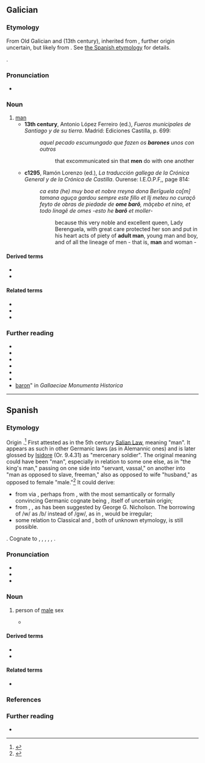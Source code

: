 {{also|varon|váron}}
==Galician==

===Etymology===
From Old Galician and {{inh|gl|roa-opt|baron}} (13th century), inherited from {{inh|gl|LL|bā̆rō}}, further origin uncertain, but likely from {{der|gl|gem-pro|-}}. See [[#Spanish|the Spanish etymology]] for details.

{{doublet|gl|barón}}.

===Pronunciation===
* {{IPA|gl|/baˈɾoŋ/}}

===Noun===
{{gl-noun|m}}

# [[man]] {{gloss|[[adult]] [[male]] [[human]]}}
#* '''13th century''', Antonio López Ferreiro (ed.), ''Fueros municipales de Santiago y de su tierra''. Madrid: Ediciones Castilla, p. 699:
#*: ''aquel pecado escumungado que fazen os '''barones''' unos con outros''
#*:: that excommunicated sin that '''men''' do with one another
#* '''c1295''', Ramón Lorenzo (ed.), ''La traducción gallega de la Crónica General y de la Crónica de Castilla''. Ourense: I.E.O.P.F,, page 814:
#*: ''ca esta (he) muy boa et nobre rreyna dona Berĩguela co[m] tamana aguça gardou sempre este fillo et llj meteu no curaçõ feyto de obras de piedade de '''ome barõ''', mãçebo et nino, et todo linagẽ de omes -esto he '''barõ''' et moller-''
#*:: because this very noble and excellent queen, Lady Berenguela, with great care protected her son and put in his heart acts of piety of '''adult man''', young man and boy, and of all the lineage of men - that is, '''man''' and woman -
#: {{syn|gl|home}}

====Derived terms====
* {{l|gl|baril}}
* {{l|gl|bon varón}}

====Related terms====
* {{l|gl|barón}}
* {{l|gl|baronesa}}
* {{l|gl|baronía}}

===Further reading===
* {{R:DCECH|barón}}
* {{R:DDGM|baron}}
* {{R:gl:CX|baron}}
* {{R:DDLG|varon}}
* {{R:TILG}}
* {{R:TLPGP}}
* [http://gmh.consellodacultura.org/nc/buscador/resultados/lib/0/buscar/baron/dende/Dende%20AAAA/ata/Ata%20AAAA/envio/Buscar/op/1/fb0/0/ baron]" in ''Gallaeciae Monumenta Historica''

----

==Spanish==

===Etymology===
Origin {{unk|es|uncertain}}.<ref>{{cite-web|en|url=https://blog.oup.com/2014/06/baron-etymology-word-origin-part-2/|title=A globalized history of “baron,” part 2|date=2014-06-18|accessdate=2021-02-09|work=OUPblog}}</ref> First attested as {{inh|es|LL|bā̆rō}} in the 5th century [[w:Salic Law|Salian Law]], meaning "man". It appears as such in other Germanic laws (as {{m|la|barus}} in Alemannic ones) and is later glossed by [[w:Isidore|Isidore]] (Or. 9.4.31) as "mercenary soldier". The original meaning could have been "man", especially in relation to some one else, as in "the king's man," passing on one side into "servant, vassal," on another into "man as opposed to slave, freeman," also as opposed to wife "husband," as opposed to female "male."<ref>{{R:OED|baron}}</ref> It could derive:
* from {{der|es|gem-pro|*barō}} via {{bor|es|frk|*barō}}, perhaps from {{der|gl|ine-pro|*bʰer-||to bear}}, with the most semantically or formally convincing Germanic cognate being {{cog|ang|beorn||man, warrior}}, itself of uncertain origin;
* from {{der|es|gem-pro|*warō|t=protector}}, {{m|gem-pro|*warōną||to watch, protect}}, as has been suggested by George G. Nicholson. The borrowing of /w/ as /b/ instead of /gw/, as in {{m|es|guardar}}, would be irregular;
* some relation to Classical {{inh|es|la|bārō||dunce, lout}} and {{m|la|bardus|t=stupid}}, both of unknown etymology, is still possible.
{{doublet|es|barón}}. Cognate to {{cog|pt|varão}}, {{m|pt|barão}}, {{cog|gl|varón}}, {{m|gl|barón}}, {{cog|fr|baron}}, {{cog|it|barone}}.

===Pronunciation===
{{es-IPA}}
* {{audio|es|LL-Q1321 (spa)-AdrianAbdulBaha-varón.wav|Audio (Colombia)}}
* {{homophones|es|barón}}
* {{rhymes|es|on|s=2}}

===Noun===
{{es-noun|m}}

# person of [[male]] sex
#: {{syn|es|hombre|macho}}
#: {{coordinate terms|es|hembra}}
#: {{uxi|es|un estudiante '''varón'''|a '''male''' student}}
#* {{quote-book
|es
|year=1882
|author=José Zorrilla
|authorlink=José Zorrilla
|title=La leyenda del Cid
|chapter=IX
|chapterurl={{fullurl:s:es:La leyenda del Cid: 81}}
|passage=Y es: que entonces un '''varón''' / poderoso, desterrado / por su Rey, se iba a otro Estado / a servir a otra nación.}}

====Derived terms====
* {{l|es|varonil}}
* {{l|es|varoncito}}

====Related terms====
* {{l|es|barón}}

===References===
<references />

===Further reading===
* {{R:DRAE}}